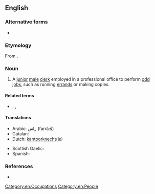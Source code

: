 ==English==

===Alternative forms===
* {{l|en|office-boy}}

===Etymology===
From {{compound|en|office|boy|gloss2=junior employee}}.

===Noun===
{{en-noun}}

# A [[junior]] [[male]] [[clerk]] employed in a professional office to perform [[odd job]]s, such as running [[errand]]s or making copies.

====Related terms====
* {{l|en|office girl}}, {{l|en|office lady}}, {{l|en|office wife}}

====Translations====
{{trans-top|boy or junior clerk employed in a professional office}}
* Arabic: راش (farrá:š) {{g|m}}
* Catalan: {{t+|ca|ordenança|m}}
* Dutch: [[kantoorknecht]](je)
{{trans-mid}}
* Scottish Gaelic: {{t|gd|gille-oifis|m}}
* Spanish: {{t+|es|ordenanza|m}}
{{trans-bottom}}

===References===
* {{R:Webster NCD 1967}}

[[Category:en:Occupations]]
[[Category:en:People]]